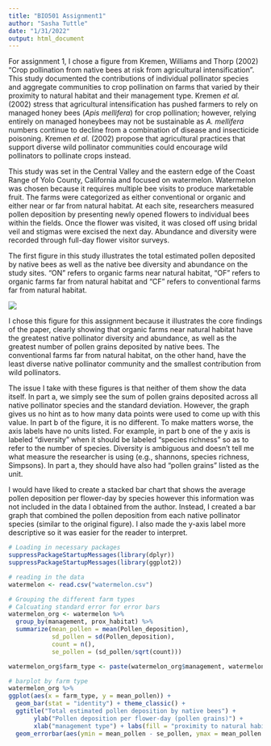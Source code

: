 ```yaml
---
title: "BIO501 Assignment1"
author: "Sasha Tuttle"
date: "1/31/2022"
output: html_document
---
```


For assignment 1, I chose a figure from Kremen, Williams and Thorp (2002) "Crop pollination from native bees at risk from agricultural intensification". This study documented the contributions of individual pollinator species and aggregate communities to crop pollination on farms that varied by their proximity to natural habitat and their management type. Kremen *et al.* (2002) stress that agricultural intensification has pushed farmers to rely on managed honey bees (*Apis mellifera*) for crop pollination; however, relying entirely on managed honeybees may not be sustainable as *A. mellifera* numbers continue to decline from a combination of disease and insecticide poisoning. Kremen *et al.* (2002) propose that agricultural practices that support diverse wild pollinator communities could encourage wild pollinators to pollinate crops instead.  

This study was set in the Central Valley and the eastern edge of the Coast Range of Yolo County, California and focused on watermelon. Watermelon was chosen because it requires multiple bee visits to produce marketable fruit. The farms were categorized as either conventional or organic and either near or far from natural habitat. At each site, researchers measured pollen deposition by presenting newly opened flowers to individual bees within the fields. Once the flower was visited, it was closed off using bridal veil and stigmas were excised the next day. Abundance and diversity were recorded through full-day flower visitor surveys. 

The first figure in this study illustrates the total estimated pollen deposited by native bees as well as the native bee diversity and abundance on the study sites. "ON" refers to organic farms near natural habitat, "OF" refers to organic farms far from natural habitat and "CF" refers to conventional farms far from natural habitat. 

![](Claire_figure1.PNG)

I chose this figure for this assignment because it illustrates the core findings of the paper, clearly showing that organic farms near natural habitat have the greatest native pollinator diversity and abundance, as well as the greatest number of pollen grains deposited by native bees. The conventional farms far from natural habitat, on the other hand, have the least diverse native pollinator community and the smallest contribution from wild pollinators.

The issue I take with these figures is that neither of them show the data itself. In part a, we simply see the sum of pollen grains deposited across all native pollinator species and the standard deviation. However, the graph gives us no hint as to how many data points were used to come up with this value. In part b of the figure, it is no different. To make matters worse, the axis labels have no units listed. For example, in part b one of the y axis is labeled "diversity" when it should be labeled "species richness" so as to refer to the number of species. Diversity is ambiguous and doesn't tell me what measure the researcher is using (e.g., shannons, species richness, Simpsons). In part a, they should have also had "pollen grains" listed as the unit. 

I would have liked to create a stacked bar chart that shows the average pollen deposition per flower-day by species however this information was not included in the data I obtained from the author. Instead, I created a bar graph that combined the pollen deposition from each native pollinator species (similar to the original figure). I also made the y-axis label more descriptive so it was easier for the reader to interpret. 

```r
# Loading in necessary packages
suppressPackageStartupMessages(library(dplyr))
suppressPackageStartupMessages(library(ggplot2))

# reading in the data 
watermelon <- read.csv("watermelon.csv")

# Grouping the different farm types
# Calcuating standard error for error bars 
watermelon_org <- watermelon %>%
  group_by(management, prox_habitat) %>%
  summarize(mean_pollen = mean(Pollen_deposition),
            sd_pollen = sd(Pollen_deposition), 
            count = n(),
            se_pollen = (sd_pollen/sqrt(count)))

watermelon_org$farm_type <- paste(watermelon_org$management, watermelon_org$prox_habitat)

# barplot by farm type 
watermelon_org %>%
ggplot(aes(x = farm_type, y = mean_pollen)) +
  geom_bar(stat = "identity") + theme_classic() +
  ggtitle("Total estimated pollen deposition by native bees") +  
       ylab("Pollen deposition per flower-day (pollen grains)") +  
       xlab("management type") + labs(fill = "proximity to natural habitat") +
  geom_errorbar(aes(ymin = mean_pollen - se_pollen, ymax = mean_pollen +se_pollen), width = 0.2)

```


